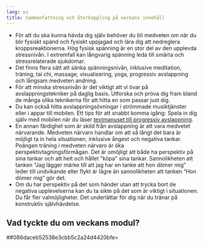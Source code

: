 ```yaml
---
lang: sv
title: Sammanfattning och återkoppling på veckans innehåll
---
```


-   För att du ska kunna hävda dig själv behöver du bli medveten om när
    du blir fysiskt spänd och fysiskt uppjagad och lära dig att
    nedreglera kroppsreaktionerna. Hög fysisk spänning är en stor del
    av den upplevda stressnivån. I extremfall kan långvarig spänning
    leda till smärta och stressrelaterade sjukdomar.
-   Det finns flera sätt att sänka spänningsnivån, inklusive meditation,
    träning, tai chi, massage, visualisering, yoga, progressiv
    avslappning och långsam medveten andning.
-   För att minska stressnivån är det viktigt att vi övar på
    avslappningstekniker på daglig basis. Utforska och pröva dig fram
    bland de många olika teknikerna för att hitta en som passar just
    dig.
-   Du kan också hitta avslappningsövningar i strömmade musiktjänster
    eller i appar till mobilen. Ett tips för att snabbt komma igång:
    Spela in dig själv med mobilen när du läser [textmanuset till
    progressiv
    avslappning](https://www.iterapi.se/sites/respekt/program/5-s-nka-sp-nningsniv-n/27-uppgift-bli-din-egen-avslappningsguru).
-   En annan färdighet som är skild från avslappning är att vara
medvetet närvarande. Medveten närvaro handlar om att så långt det bara är
möjligt ta in hela situationen, inklusive ångest och negativa tankar. Poängen
träning i medveten närvaro är öka perspektivtagningsförmågan. Det är omöjligt
att både ha perspektiv på sina tankar och att helt och hållet \"köpa\" sina
tankar. Sannolikheten att tanken "Jag lägger märke till att jag har en tanke att
hon dömer mig" leder till undvikande eller flykt är lägre än sannolikheten att tanken "Hon dömer
mig" gör det.
-   Om du har perspektiv på det som händer utan att trycka bort de
    negativa upplevelserna kan du ta sikte på det som är viktigt i
    situationen. Du får fler valmöjligheter. Det underlättar för dig när
    du tränar på konstruktiv självhävdelse.

## Vad tyckte du om veckans modul?

##086daceb52538e3cbb5c2a24d4420bfe=
